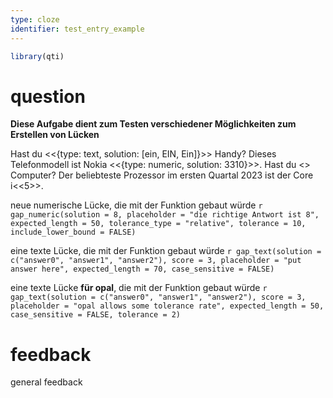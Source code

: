 ```yaml
---
type: cloze
identifier: test_entry_example
---
```


```r
library(qti)
```
# question
**Diese Aufgabe dient zum Testen verschiedener Möglichkeiten zum Erstellen von Lücken**

Hast du <<{type: text, solution: [ein, EIN, Ein]}>> Handy? Dieses Telefonmodell ist Nokia <<{type: numeric, solution: 3310}>>. Hast du <<ein>> Computer? Der beliebteste Prozessor im ersten Quartal 2023 ist der Core i<<5>>.

neue numerische Lücke, die mit der Funktion gebaut würde `r gap_numeric(solution = 8, placeholder = "die richtige Antwort ist 8", expected_length = 50, tolerance_type = "relative", tolerance = 10, include_lower_bound = FALSE)`


eine texte Lücke, die mit der Funktion gebaut würde `r gap_text(solution = c("answer0", "answer1", "answer2"), score = 3, placeholder = "put answer here", expected_length = 70, case_sensitive = FALSE)`


eine texte Lücke **für opal**, die mit der Funktion gebaut würde `r gap_text(solution = c("answer0", "answer1", "answer2"), score = 3, placeholder = "opal allows some tolerance rate", expected_length = 50, case_sensitive = FALSE, tolerance = 2)`

# feedback
general feedback
